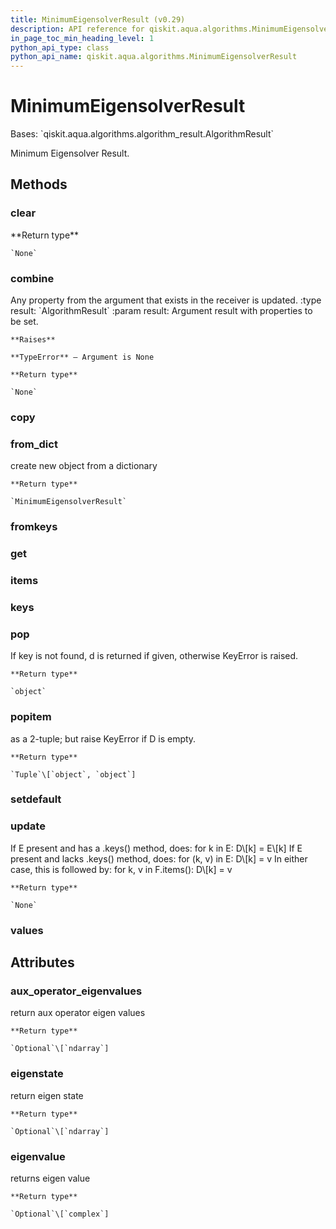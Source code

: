 ```yaml
---
title: MinimumEigensolverResult (v0.29)
description: API reference for qiskit.aqua.algorithms.MinimumEigensolverResult in qiskit v0.29
in_page_toc_min_heading_level: 1
python_api_type: class
python_api_name: qiskit.aqua.algorithms.MinimumEigensolverResult
---
```


# MinimumEigensolverResult

<Class id="qiskit.aqua.algorithms.MinimumEigensolverResult" isDedicatedPage={true} github="https://github.com/qiskit-community/qiskit-aqua/tree/stable/0.9/qiskit/aqua/algorithms/minimum_eigen_solvers/minimum_eigen_solver.py" signature="MinimumEigensolverResult(a_dict=None)" modifiers="class">
  Bases: `qiskit.aqua.algorithms.algorithm_result.AlgorithmResult`

  Minimum Eigensolver Result.

  ## Methods

  <span id="qiskit-aqua-algorithms-minimumeigensolverresult-clear" />

  ### clear

  <Function id="qiskit.aqua.algorithms.MinimumEigensolverResult.clear" signature="MinimumEigensolverResult.clear()">
    **Return type**

    `None`
  </Function>

  <span id="qiskit-aqua-algorithms-minimumeigensolverresult-combine" />

  ### combine

  <Function id="qiskit.aqua.algorithms.MinimumEigensolverResult.combine" signature="MinimumEigensolverResult.combine(result)">
    Any property from the argument that exists in the receiver is updated. :type result: `AlgorithmResult` :param result: Argument result with properties to be set.

    **Raises**

    **TypeError** – Argument is None

    **Return type**

    `None`
  </Function>

  <span id="qiskit-aqua-algorithms-minimumeigensolverresult-copy" />

  ### copy

  <Function id="qiskit.aqua.algorithms.MinimumEigensolverResult.copy" signature="MinimumEigensolverResult.copy()" />

  <span id="qiskit-aqua-algorithms-minimumeigensolverresult-from-dict" />

  ### from\_dict

  <Function id="qiskit.aqua.algorithms.MinimumEigensolverResult.from_dict" signature="MinimumEigensolverResult.from_dict(a_dict)" modifiers="static">
    create new object from a dictionary

    **Return type**

    `MinimumEigensolverResult`
  </Function>

  <span id="qiskit-aqua-algorithms-minimumeigensolverresult-fromkeys" />

  ### fromkeys

  <Function id="qiskit.aqua.algorithms.MinimumEigensolverResult.fromkeys" signature="MinimumEigensolverResult.fromkeys(iterable, value=None)" modifiers="classmethod" />

  <span id="qiskit-aqua-algorithms-minimumeigensolverresult-get" />

  ### get

  <Function id="qiskit.aqua.algorithms.MinimumEigensolverResult.get" signature="MinimumEigensolverResult.get(k[, d]) → D[k] if k in D, else d. d defaults to None." />

  <span id="qiskit-aqua-algorithms-minimumeigensolverresult-items" />

  ### items

  <Function id="qiskit.aqua.algorithms.MinimumEigensolverResult.items" signature="MinimumEigensolverResult.items() → a set-like object providing a view on D’s items" />

  <span id="qiskit-aqua-algorithms-minimumeigensolverresult-keys" />

  ### keys

  <Function id="qiskit.aqua.algorithms.MinimumEigensolverResult.keys" signature="MinimumEigensolverResult.keys() → a set-like object providing a view on D’s keys" />

  <span id="qiskit-aqua-algorithms-minimumeigensolverresult-pop" />

  ### pop

  <Function id="qiskit.aqua.algorithms.MinimumEigensolverResult.pop" signature="MinimumEigensolverResult.pop(key, default=None)">
    If key is not found, d is returned if given, otherwise KeyError is raised.

    **Return type**

    `object`
  </Function>

  <span id="qiskit-aqua-algorithms-minimumeigensolverresult-popitem" />

  ### popitem

  <Function id="qiskit.aqua.algorithms.MinimumEigensolverResult.popitem" signature="MinimumEigensolverResult.popitem()">
    as a 2-tuple; but raise KeyError if D is empty.

    **Return type**

    `Tuple`\[`object`, `object`]
  </Function>

  <span id="qiskit-aqua-algorithms-minimumeigensolverresult-setdefault" />

  ### setdefault

  <Function id="qiskit.aqua.algorithms.MinimumEigensolverResult.setdefault" signature="MinimumEigensolverResult.setdefault(k[, d]) → D.get(k,d), also set D[k]=d if k not in D" />

  <span id="qiskit-aqua-algorithms-minimumeigensolverresult-update" />

  ### update

  <Function id="qiskit.aqua.algorithms.MinimumEigensolverResult.update" signature="MinimumEigensolverResult.update(*args, **kwargs)">
    If E present and has a .keys() method, does: for k in E: D\[k] = E\[k] If E present and lacks .keys() method, does: for (k, v) in E: D\[k] = v In either case, this is followed by: for k, v in F.items(): D\[k] = v

    **Return type**

    `None`
  </Function>

  <span id="qiskit-aqua-algorithms-minimumeigensolverresult-values" />

  ### values

  <Function id="qiskit.aqua.algorithms.MinimumEigensolverResult.values" signature="MinimumEigensolverResult.values() → an object providing a view on D’s values" />

  ## Attributes

  ### aux\_operator\_eigenvalues

  <Attribute id="qiskit.aqua.algorithms.MinimumEigensolverResult.aux_operator_eigenvalues">
    return aux operator eigen values

    **Return type**

    `Optional`\[`ndarray`]
  </Attribute>

  ### eigenstate

  <Attribute id="qiskit.aqua.algorithms.MinimumEigensolverResult.eigenstate">
    return eigen state

    **Return type**

    `Optional`\[`ndarray`]
  </Attribute>

  ### eigenvalue

  <Attribute id="qiskit.aqua.algorithms.MinimumEigensolverResult.eigenvalue">
    returns eigen value

    **Return type**

    `Optional`\[`complex`]
  </Attribute>
</Class>

